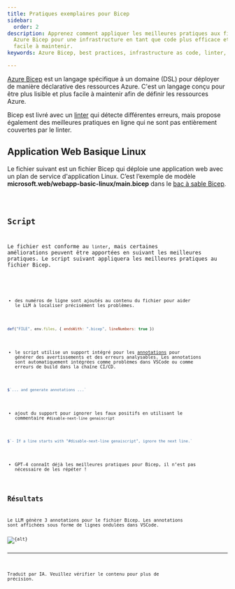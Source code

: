 ```yaml
---
title: Pratiques exemplaires pour Bicep
sidebar:
  order: 2
description: Apprenez comment appliquer les meilleures pratiques aux fichiers
  Azure Bicep pour une infrastructure en tant que code plus efficace et plus
  facile à maintenir.
keywords: Azure Bicep, best practices, infrastructure as code, linter, deployment

---
```



[Azure Bicep](https://learn.microsoft.com/en-us/azure/azure-resource-manager/bicep/overview?tabs=bicep) est un langage spécifique à un domaine (DSL) pour déployer de manière déclarative des ressources Azure.
C'est un langage conçu pour être plus lisible
et plus facile à maintenir afin de définir les ressources Azure.

Bicep est livré avec un [linter](https://learn.microsoft.com/en-us/azure/azure-resource-manager/bicep/linter) qui détecte différentes erreurs, mais propose également
des meilleures pratiques en ligne qui ne sont pas entièrement couvertes par le linter.

## Application Web Basique Linux

Le fichier suivant est un fichier Bicep qui déploie une application web avec un plan de service d'application Linux.
C’est l’exemple de modèle **microsoft.web/webapp-basic-linux/main.bicep**
dans le [bac à sable Bicep](https://azure.github.io/bicep/).

<Code code={bicepSource} wrap={true} lang="bicep" title="web-app-basic-linux.bicep" />

## Script

Le fichier est conforme au `linter`, mais certaines améliorations peuvent être apportées en suivant les meilleures pratiques.
Le script suivant appliquera les meilleures pratiques au fichier Bicep.

<Code code={scriptSource} wrap={true} lang="js" title="bicep-best-practices.genai.mjs" />

* des numéros de ligne sont ajoutés au contenu du fichier pour aider le LLM à localiser précisément les problèmes.

```js "lineNumbers"
def("FILE", env.files, { endsWith: ".bicep", lineNumbers: true })
```

* le script utilise un support intégré pour les [annotations](/genaiscript/reference/scripts/annotations)
  pour générer des avertissements et des erreurs analysables. Les annotations sont automatiquement intégrées comme problèmes
  dans VSCode ou comme erreurs de build dans la chaîne CI/CD.

```js "annotations"
$`... and generate annotations ...`
```

* ajout du support pour ignorer les faux positifs en utilisant le commentaire `#disable-next-line genaiscript`

```js wrap
$`- If a line starts with "#disable-next-line genaiscript", ignore the next line.`
```

* GPT-4 connaît déjà les meilleures pratiques pour Bicep, il n’est pas nécessaire de les répéter !

## Résultats

Le LLM génère 3 annotations pour le fichier Bicep. Les annotations sont affichées
sous forme de lignes ondulées dans VSCode.

<Image src={src} alt={alt} />

<hr />

Traduit par IA. Veuillez vérifier le contenu pour plus de précision.
